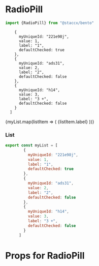 

<Meta title="Components|Forms/RadioPill" component={RadioPill}/>


# RadioPill


```javascript
import {RadioPill} from "@staccx/bento"
```

        {
          myUniqueId: "221e98j",
          value: 1,
          label: "1",
          defaultChecked: true
        },
        {
          myUniqueId: "ads31",
          value: 2,
          label: "2",
          defaultChecked: false
        },
        {
          myUniqueId: "h14",
          value: 3,
          label: "3 +",
          defaultChecked: false
        }
      ]

<Preview>
  <Story name="Standard">
           <RadioPill group={"Radiopills"} >
                     {myList.map(listItem => (
                       <RadioPillItem
                         key={listItem.myUniqueId}
                         value={listItem.value}
                         defaultChecked={listItem.defaultChecked}
                         id={listItem.myUniqueId}
                       >
                         {listItem.label}
                       </RadioPillItem>
                     ))}
                   </RadioPill>
  </Story>
</Preview>

### List 

```Javascript
export const myList = [
        {
          myUniqueId: "221e98j",
          value: 1,
          label: "1",
          defaultChecked: true
        },
        {
          myUniqueId: "ads31",
          value: 2,
          label: "2",
          defaultChecked: false
        },
        {
          myUniqueId: "h14",
          value: 3,
          label: "3 +",
          defaultChecked: false
        }
      ]
```



# Props for RadioPill
<Props of={RadioPill} />
